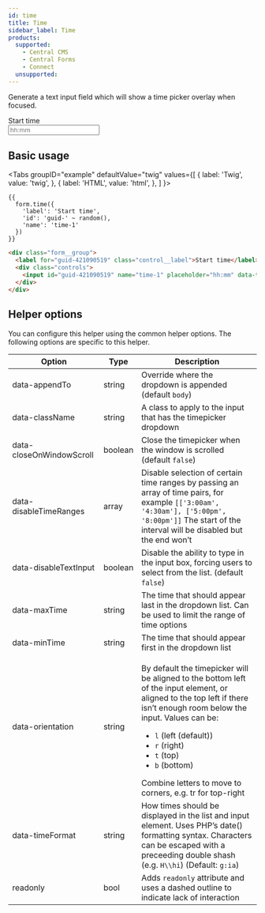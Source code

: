 ```yaml
---
id: time
title: Time
sidebar_label: Time
products:
  supported:
    - Central CMS
    - Central Forms
    - Connect
  unsupported:
---
```



Generate a text input field which will show a time picker overlay when focused.

<div className="d-example">
  <div className="form__group">
    <label htmlFor="guid-421090519" className="control__label">Start time</label>
    <div className="controls">
      <input id="guid-421090519" name="time-1" placeholder="hh:mm" data-timepicker="true" type="text" className="form__control" />
    </div>
  </div>
</div>

## Basic usage

<Tabs
  groupID="example"
  defaultValue="twig"
  values={[
    { label: 'Twig', value: 'twig', },
    { label: 'HTML', value: 'html', },
  ]
}>
<TabItem value="twig">

```twig
{{
  form.time({
    'label': 'Start time',
    'id': 'guid-' ~ random(),
    'name': 'time-1'
  })
}}
```

</TabItem>
<TabItem value="html">

```html
<div class="form__group">
  <label for="guid-421090519" class="control__label">Start time</label>
  <div class="controls">
    <input id="guid-421090519" name="time-1" placeholder="hh:mm" data-timepicker="true" type="text" class="form__control" />
  </div>
</div>
```

</TabItem>
</Tabs>

## Helper options

You can configure this helper using the common helper options. The following options are specific to this helper.

| Option | Type | Description |
| ------ | ---- | ----------- |
| data-appendTo | string | Override where the dropdown is appended (default `body`) |
| data-className | string | A class to apply to the input that has the timepicker dropdown |
| data-closeOnWindowScroll | boolean | Close the timepicker when the window is scrolled (default `false`) |
| data-disableTimeRanges | array | Disable selection of certain time ranges by passing an array of time pairs, for example `[['3:00am', '4:30am'], ['5:00pm', '8:00pm']]` The start of the interval will be disabled but the end won’t |
| data-disableTextInput | boolean | Disable the ability to type in the input box, forcing users to select from the list. (default `false`) |
| data-maxTime | string | The time that should appear last in the dropdown list. Can be used to limit the range of time options |
| data-minTime | string | The time that should appear first in the dropdown list |
| data-orientation | string | <p>By default the timepicker will be aligned to the bottom left of the input element, or aligned to the top left if there isn’t enough room below the input. Values can be:</p><ul><li>`l` (left (default))</li><li>`r` (right)</li><li>`t` (top)</li><li>`b` (bottom)</li></ul>Combine letters to move to corners, e.g. tr for top-right
| data-timeFormat | string | How times should be displayed in the list and input element. Uses PHP’s date() formatting syntax. Characters can be escaped with a preceeding double shash (e.g. `H\\hi`) (Default: `g:ia`) |
| readonly | bool | Adds `readonly` attribute and uses a dashed outline to indicate lack of interaction |